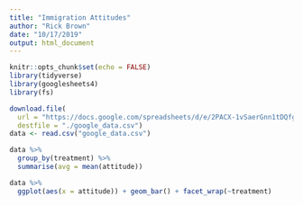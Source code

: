 ```yaml
---
title: "Immigration Attitudes"
author: "Rick Brown"
date: "10/17/2019"
output: html_document
---
```


```r

knitr::opts_chunk$set(echo = FALSE)
library(tidyverse)
library(googlesheets4)
library(fs)

```

```r

download.file(
  url = "https://docs.google.com/spreadsheets/d/e/2PACX-1vSaerGnn1tDQfgiyJRl7jnn1Au7Ev6Qt7BwMpl53ZgzAyMnANQfog9y4es4ZExlX5tjEgl0mPIyTGcP/pub?gid=480043959&single=true&output=csv", 
  destfile = "./google_data.csv")
data <- read.csv("google_data.csv")

data %>%
  group_by(treatment) %>%
  summarise(avg = mean(attitude))

data %>%
  ggplot(aes(x = attitude)) + geom_bar() + facet_wrap(~treatment)

```

